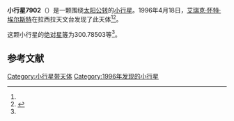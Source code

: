 {{Infobox planet
| bgcolour = #FFFFC0
| name = 7902 Hanff
| symbol = 
| image = 
| caption = 
| discovery = yes
| discovery_ref = 
| discoverer = [[艾瑞克·怀特·埃尔斯特|艾瑞克·怀特·埃尔斯特]]
| discovery_site = [[拉西拉天文台|拉西拉天文台]] 
| discovered = 1996年4月18日
| designations = yes
| mp_name = 
| named_after = 
| alt_names = 1996 HT17/ 1984 YY4 / 1990 DG5 / 1992 OC8
| mp_category = [[主带小行星|主带小行星]]
| orbit_ref = <ref name="a">[http://ssd.jpl.nasa.gov/sbdb.cgi?sstr=7902 7902 Hanff] {{Wayback|url=http://ssd.jpl.nasa.gov/sbdb.cgi?sstr=7902 |date=20201124025917 }}，小行星數據庫瀏覽器（JPL Small-Body Database Browser）－[[美国国家航空航天局|美国国家航空航天局]]喷气推进实验室</ref>
| epoch = 2456400.5 (2013年4月18日更新)
| aphelion = {{convert|2.9901363|AU|km|3|abbr=on|lk=out}}
| perihelion = {{convert|2.7508437|AU|km|3|abbr=on}}
| semimajor = {{convert|2.8704900|AU|km|3|abbr=on}}
| eccentricity = 0.0416815
| period = 1776.366071 [[日|日]]<br />4.86[[儒略年|儒略年]]
| avg_speed = 
| inclination = 2.66455
| asc_node = 143.79134
| mean_anomaly = 
| arg_peri = 300.78503
| satellites = 
| physical_characteristics = yes
| dimensions = 
| mass = 
| density = 
| surface_grav = 
| escape_velocity = 
| sidereal_day = 
| axial_tilt = 
| pole_ecliptic_lat = 
| pole_ecliptic_lon = 
| albedo = 
| temperatures= 
| temp_name1 = 
| mean_temp_1 = 
| max_temp_1 = 
| temp_name2 = 
| max_temp_2 = 
| spectral_type = 
| abs_magnitude = 300.78503
}}

'''小行星7902'''（{{lang-en|7902 Hanff}}）是一颗围绕[[太阳|太阳]][[公转|公转]]的[[小行星|小行星]]。1996年4月18日，[[艾瑞克·怀特·埃尔斯特|艾瑞克·怀特·埃尔斯特]]在拉西拉天文台发现了此天体<ref name="a" /><ref>{{cite news|title=小行星列表|url=http://cfa-www.harvard.edu/iau/lists/NumberedMPs.txt|accessdate=2013-07-08|newspaper=哈佛大学|archive-date=2008-05-17|archive-url=https://web.archive.org/web/20080517010638/http://cfa-www.harvard.edu/iau/lists/NumberedMPs.txt|dead-url=no}}</ref>。

这颗小行星的[[绝对星等|绝对星等]]为300.78503等<ref name="a" />。

==参考文献==
{{reflist}}
{{Minor Planet Number|[[小行星7901|小行星7901]]|[[小行星7903|小行星7903]]}}

{{小天体}}

[[Category:小行星带天体|Category:小行星带天体]]
[[Category:1996年发现的小行星|Category:1996年发现的小行星]]

{{asteroid-stub}}